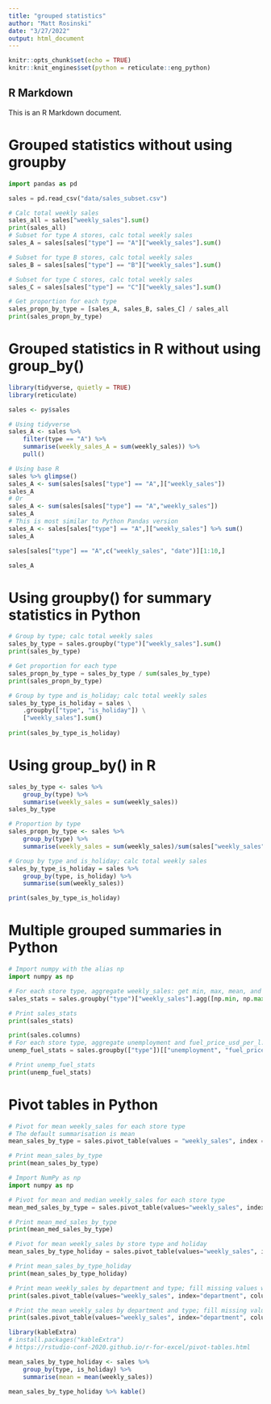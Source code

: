 ```yaml
---
title: "grouped statistics"
author: "Matt Rosinski"
date: "3/27/2022"
output: html_document
---
```


```r
knitr::opts_chunk$set(echo = TRUE)
knitr::knit_engines$set(python = reticulate::eng_python)
```
## R Markdown

This is an R Markdown document.

# Grouped statistics without using groupby
```python
import pandas as pd

sales = pd.read_csv("data/sales_subset.csv")

# Calc total weekly sales
sales_all = sales["weekly_sales"].sum()
print(sales_all)
# Subset for type A stores, calc total weekly sales
sales_A = sales[sales["type"] == "A"]["weekly_sales"].sum()  

# Subset for type B stores, calc total weekly sales
sales_B = sales[sales["type"] == "B"]["weekly_sales"].sum()

# Subset for type C stores, calc total weekly sales
sales_C = sales[sales["type"] == "C"]["weekly_sales"].sum()

# Get proportion for each type
sales_propn_by_type = [sales_A, sales_B, sales_C] / sales_all
print(sales_propn_by_type)

```

# Grouped statistics in R without using group_by()
```r
library(tidyverse, quietly = TRUE)
library(reticulate)

sales <- py$sales

# Using tidyverse
sales_A <- sales %>%
    filter(type == "A") %>%
    summarise(weekly_sales_A = sum(weekly_sales)) %>%
    pull()

# Using base R
sales %>% glimpse()
sales_A <- sum(sales[sales["type"] == "A",]["weekly_sales"])
sales_A
# Or
sales_A <- sum(sales[sales["type"] == "A","weekly_sales"])
sales_A
# This is most similar to Python Pandas version
sales_A <- sales[sales["type"] == "A",]["weekly_sales"] %>% sum()
sales_A

sales[sales["type"] == "A",c("weekly_sales", "date")][1:10,]

sales_A

```

# Using groupby() for summary statistics in Python
```python
# Group by type; calc total weekly sales
sales_by_type = sales.groupby("type")["weekly_sales"].sum()
print(sales_by_type)

# Get proportion for each type
sales_propn_by_type = sales_by_type / sum(sales_by_type)
print(sales_propn_by_type)

# Group by type and is_holiday; calc total weekly sales
sales_by_type_is_holiday = sales \
    .groupby(["type", "is_holiday"]) \
    ["weekly_sales"].sum()
    
print(sales_by_type_is_holiday)
```

# Using group_by() in R
```r
sales_by_type <- sales %>%
    group_by(type) %>%
    summarise(weekly_sales = sum(weekly_sales))
sales_by_type

# Proportion by type
sales_propn_by_type <- sales %>%
    group_by(type) %>%
    summarise(weekly_sales = sum(weekly_sales)/sum(sales["weekly_sales"]))

# Group by type and is_holiday; calc total weekly sales
sales_by_type_is_holiday = sales %>%
    group_by(type, is_holiday) %>%
    summarise(sum(weekly_sales))

print(sales_by_type_is_holiday)

```

# Multiple grouped summaries in Python
```python
# Import numpy with the alias np
import numpy as np

# For each store type, aggregate weekly_sales: get min, max, mean, and median
sales_stats = sales.groupby("type")["weekly_sales"].agg([np.min, np.max, np.mean, np.median])

# Print sales_stats
print(sales_stats)

print(sales.columns)
# For each store type, aggregate unemployment and fuel_price_usd_per_l: get min, max, mean, and median
unemp_fuel_stats = sales.groupby(["type"])[["unemployment", "fuel_price_usd_per_l"]].agg([np.min, np.max, np.mean, np.median])

# Print unemp_fuel_stats
print(unemp_fuel_stats)

```


# Pivot tables in Python
```python
# Pivot for mean weekly_sales for each store type
# The default summarisation is mean
mean_sales_by_type = sales.pivot_table(values = "weekly_sales", index = "type")

# Print mean_sales_by_type
print(mean_sales_by_type)

# Import NumPy as np
import numpy as np

# Pivot for mean and median weekly_sales for each store type
mean_med_sales_by_type = sales.pivot_table(values="weekly_sales", index="type", aggfunc=[np.mean, np.median])

# Print mean_med_sales_by_type
print(mean_med_sales_by_type)

# Pivot for mean weekly_sales by store type and holiday 
mean_sales_by_type_holiday = sales.pivot_table(values="weekly_sales", index="type", columns = "is_holiday")

# Print mean_sales_by_type_holiday
print(mean_sales_by_type_holiday)

# Print mean weekly_sales by department and type; fill missing values with 0
print(sales.pivot_table(values="weekly_sales", index="department", columns="type", fill_value=0))

# Print the mean weekly_sales by department and type; fill missing values with 0s; sum all rows and cols
print(sales.pivot_table(values="weekly_sales", index="department", columns="type", fill_value=0, margins=True))
```

```r
library(kableExtra)
# install.packages("kableExtra")
# https://rstudio-conf-2020.github.io/r-for-excel/pivot-tables.html

mean_sales_by_type_holiday <- sales %>%
    group_by(type, is_holiday) %>%
    summarise(mean = mean(weekly_sales))

mean_sales_by_type_holiday %>% kable()

```

